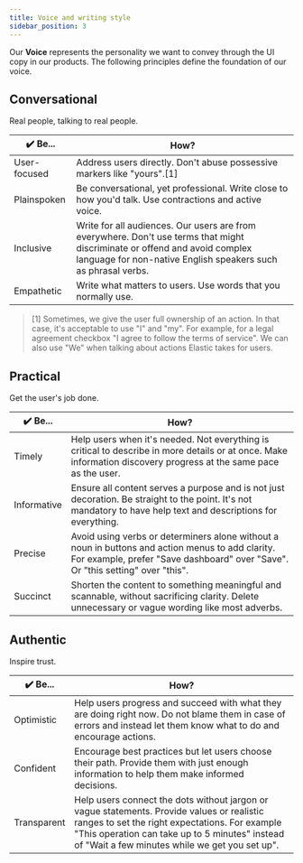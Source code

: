 ```yaml
---
title: Voice and writing style
sidebar_position: 3
---
```


Our **Voice** represents the personality we want to convey through the UI copy in our products.
The following principles define the foundation of our voice.

## Conversational

Real people, talking to real people.

| ✔️ Be...            | How?                                                                        |
|--------------------|-----------------------------------------------------------------------------|
| User-focused       | Address users directly. Don't abuse possessive markers like "yours".[1]        |
| Plainspoken | Be conversational, yet professional. Write close to how you'd talk. Use contractions and active voice.      |
| Inclusive    | Write for all audiences. Our users are from everywhere. Don't use terms that might discriminate or offend and avoid complex language for non-native English speakers such as phrasal verbs. |
| Empathetic | Write what matters to users. Use words that you normally use.               |

> [1] Sometimes, we give the user full ownership of an action. In that case, it's acceptable to use "I" and "my". For example, for a legal agreement checkbox "I agree to follow the terms of service". We can also use "We" when talking about actions Elastic takes for users.

## Practical

Get the user's job done.

| ✔️ Be...     | How?                                                                                    |
|-------------|-----------------------------------------------------------------------------------------|
| Timely      | Help users when it's needed. Not everything is critical to describe in more details or at once. Make information discovery progress at the same pace as the user.   |
| Informative | Ensure all content serves a purpose and is not just decoration. Be straight to the point. It's not mandatory to have help text and descriptions for everything.|
| Precise | Avoid using verbs or determiners alone without a noun in buttons and action menus to add clarity. For example, prefer "Save dashboard" over "Save". Or "this setting" over "this".|
| Succinct    | Shorten the content to something meaningful and scannable, without sacrificing clarity. Delete unnecessary or vague wording like most adverbs. |


## Authentic

Inspire trust.

| ✔️ Be...     | How?                                                                               |
|-------------|------------------------------------------------------------------------------------|
| Optimistic   | Help users progress and succeed with what they are doing right now. Do not blame them in case of errors and instead let them know what to do and encourage actions.    |
| Confident   | Encourage best practices but let users choose their path. Provide them with just enough information to help them make informed decisions.         |
| Transparent | Help users connect the dots without jargon or vague statements. Provide values or realistic ranges to set the right expectations. For example "This operation can take up to 5 minutes" instead of "Wait a few minutes while we get you set up". |
